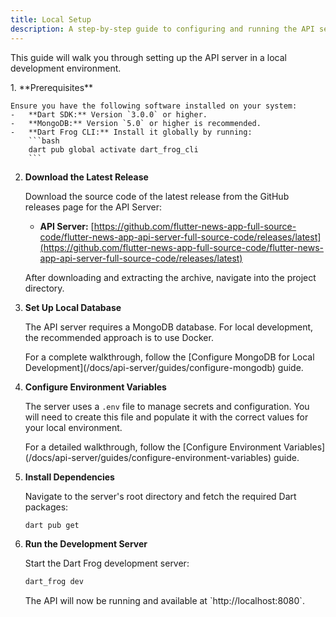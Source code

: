 ```yaml
---
title: Local Setup
description: A step-by-step guide to configuring and running the API server on your local machine.
---
```



This guide will walk you through setting up the API server in a local development environment.

<Steps>
1.  **Prerequisites**

    Ensure you have the following software installed on your system:
    -   **Dart SDK:** Version `3.0.0` or higher.
    -   **MongoDB:** Version `5.0` or higher is recommended.
    -   **Dart Frog CLI:** Install it globally by running:
        ```bash
        dart pub global activate dart_frog_cli
        ```

2.  **Download the Latest Release**

    Download the source code of the latest release from the GitHub releases page for the API Server:

    -   **API Server:** [https://github.com/flutter-news-app-full-source-code/flutter-news-app-api-server-full-source-code/releases/latest](https://github.com/flutter-news-app-full-source-code/flutter-news-app-api-server-full-source-code/releases/latest)

    After downloading and extracting the archive, navigate into the project directory.

3.  **Set Up Local Database**

    The API server requires a MongoDB database. For local development, the recommended approach is to use Docker.

    <Aside type="tip">
    For a complete walkthrough, follow the [Configure MongoDB for Local Development](/docs/api-server/guides/configure-mongodb) guide.
    </Aside>

4.  **Configure Environment Variables**

    The server uses a `.env` file to manage secrets and configuration. You will need to create this file and populate it with the correct values for your local environment.

    <Aside type="tip">
    For a detailed walkthrough, follow the [Configure Environment Variables](/docs/api-server/guides/configure-environment-variables) guide.
    </Aside>

5.  **Install Dependencies**

    Navigate to the server's root directory and fetch the required Dart packages:

    ```bash
    dart pub get
    ```

6.  **Run the Development Server**

    Start the Dart Frog development server:

    ```bash
    dart_frog dev
    ```
    <Aside type="note">
    The API will now be running and available at `http://localhost:8080`.
    </Aside>

</Steps>

